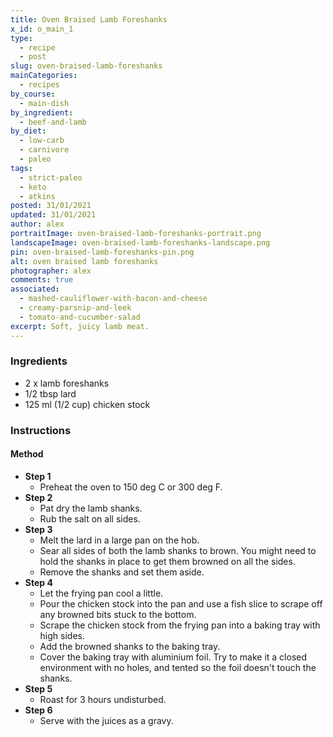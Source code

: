 ```yaml
---
title: Oven Braised Lamb Foreshanks
x_id: o_main_1
type:
  - recipe
  - post
slug: oven-braised-lamb-foreshanks
mainCategories: 
  - recipes
by_course:
  - main-dish
by_ingredient:
  - beef-and-lamb
by_diet:
  - low-carb
  - carnivore
  - paleo
tags: 
  - strict-paleo
  - keto
  - atkins
posted: 31/01/2021
updated: 31/01/2021
author: alex
portraitImage: oven-braised-lamb-foreshanks-portrait.png
landscapeImage: oven-braised-lamb-foreshanks-landscape.png
pin: oven-braised-lamb-foreshanks-pin.png
alt: oven braised lamb foreshanks
photographer: alex
comments: true
associated: 
  - mashed-cauliflower-with-bacon-and-cheese
  - creamy-parsnip-and-leek
  - tomato-and-cucumber-salad
excerpt: Soft, juicy lamb meat.
---
```


<Ingredients>

### Ingredients
    
  - 2 x lamb foreshanks
  - 1/2 tbsp lard
  - 125 ml (1/2 cup) chicken stock

</Ingredients>

<Instructions>

### Instructions

#### Method

  - **Step 1**
    - Preheat the oven to 150 deg C or 300 deg F.
  - **Step 2**
    - Pat dry the lamb shanks.
    - Rub the salt on all sides.
  - **Step 3**
    - Melt the lard in a large pan on the hob.
    - Sear all sides of both the lamb shanks to brown. You might need to hold the shanks in place to get them browned on all the sides.
    - Remove the shanks and set them aside.
  - **Step 4**
    - Let the frying pan cool a little.
    - Pour the chicken stock into the pan and use a fish slice to scrape off any browned bits stuck to the bottom.
    - Scrape the chicken stock from the frying pan into a baking tray with high sides.
    - Add the browned shanks to the baking tray.
    - Cover the baking tray with aluminium foil. Try to make it a closed environment with no holes, and tented so the foil doesn't touch the shanks.
  - **Step 5**
    - Roast for 3 hours undisturbed.
  - **Step 6**
    - Serve with the juices as a gravy.

</Instructions>



